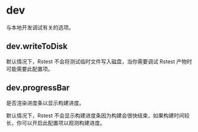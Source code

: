  
# dev

与本地开发调试有关的选项。

## dev.writeToDisk <RsbuildDocBadge path="/config/dev/write-to-disk" text="dev.writeToDisk" />

默认情况下，Rstest 不会将测试临时文件写入磁盘，当你需要调试 Rstest 产物时可能需要此配置项。

## dev.progressBar <RsbuildDocBadge path="/config/dev/progress-bar" text="dev.progressBar" />

是否渲染进度条以显示构建进度。

默认情况下，Rstest 不会显示构建进度条因为构建会很快结束，如果构建时间较长，你可以开启此配置项以观测构建进度。
